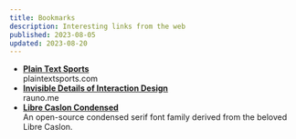 ```yaml
---
title: Bookmarks
description: Interesting links from the web
published: 2023-08-05
updated: 2023-08-20
---
```


- **[Plain Text Sports](https://plaintextsports.com/)** <br/><span>plaintextsports.com</span>
- **[Invisible Details of Interaction Design](https://rauno.me/craft/interaction-design)** <br/><span>rauno.me</span>
- **[Libre Caslon Condensed](https://github.com/ertekinno/libre-caslon-condensed)** <br/><span>An open-source condensed serif font family derived from the beloved Libre Caslon.</span>
